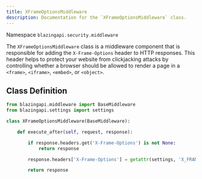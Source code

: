 ```yaml
---
title: XFrameOptionsMiddleware
description: Documentation for the `XFrameOptionsMiddleware` class.
---
```


Namespace `blazingapi.security.middleware`

The `XFrameOptionsMiddleware` class is a middleware component that is responsible for adding the `X-Frame-Options` header to HTTP responses. This header helps to protect your website from clickjacking attacks by controlling whether a browser should be allowed to render a page in a `<frame>`, `<iframe>`, `<embed>`, or `<object>`.

## Class Definition

```python
from blazingapi.middleware import BaseMiddleware
from blazingapi.settings import settings

class XFrameOptionsMiddleware(BaseMiddleware):

    def execute_after(self, request, response):

        if response.headers.get('X-Frame-Options') is not None:
            return response

        response.headers['X-Frame-Options'] = getattr(settings, 'X_FRAME_OPTIONS', 'DENY').upper()

        return response